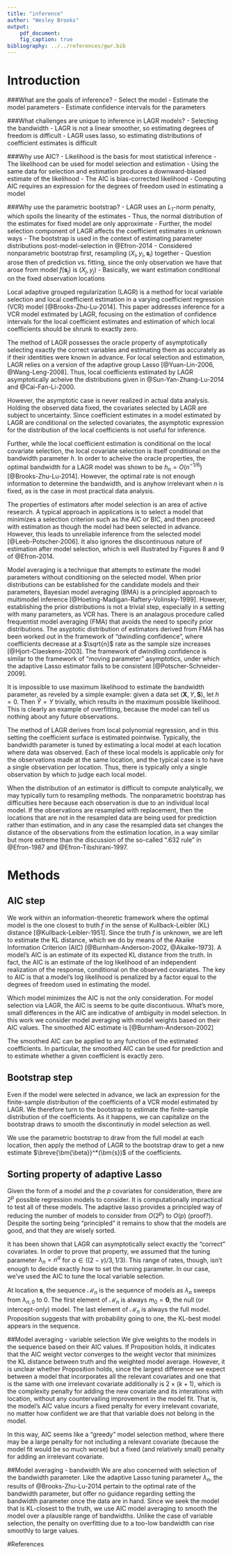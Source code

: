 ```yaml
---
title: "inference"
author: "Wesley Brooks"
output:
    pdf_document:
    fig_caption: true   
bibliography: ../../references/gwr.bib
---
```

    
# Introduction


###What are the goals of inference?
- Select the model
- Estimate the model parameters
- Estimate confidence intervals for the parameters

###What challenges are unique to inference in LAGR models?
- Selecting the bandwidth
- LAGR is not a linear smoother, so estimating degrees of freedom is difficult
- LAGR uses lasso, so estimating distributions of coefficient estimates is difficult

###Why use AIC?
- Likelihood is the basis for most statistical inference
- The likelihood can be used for model selection and estimation
- Using the same data for selection and estimation produces a downward-biased estimate of the likelihood
- The AIC is bias-corrected likelihood
- Computing AIC requires an expression for the degrees of freedom used in estimating a model
 
###Why use the parametric bootstrap?
- LAGR uses an $L_1$-norm penalty, which spoils the linearity of the estimates
- Thus, the normal distribution of the estimates for fixed model are only approximate
- Further, the model selection component of LAGR affects the coefficient estimates in unknown ways
- The bootstrap is used in the context of estimating parameter distributions post-model-selection in @Efron-2014
- Considered nonparametric bootstrap first, resampling $(X_i, y_i, \bm{s}_i)$ together
- Question arose then of prediction vs. fitting, since the only observation we have that arose from model $f(\bm{s}_j)$ is $(X_j, y_j)$
- Basically, we want estimation conditional on the fixed observation locations

Local adaptive grouped regularization (LAGR) is a method for local variable selection and local coefficient estimation in a varying coefficient regression (VCR) model [@Brooks-Zhu-Lu-2014]. This paper addresses inference for a VCR model estimated by LAGR, focusing on the estimation of confidence intervals for the local coefficient estimates and estimation of which local coefficients should be shrunk to exactly zero.

The method of LAGR possesses the oracle property of asymptotically selecting exactly the correct variables and estimating them as accurately as if their identities were known in advance. For local selection and estimation, LAGR relies on a version of the adaptive group Lasso [@Yuan-Lin-2006, @Wang-Leng-2008]. Thus, local coefficients estimated by LAGR asymptotically acheive the distributions given in @Sun-Yan-Zhang-Lu-2014 and @Cai-Fan-Li-2000.

However, the asymptotic case is never realized in actual data analysis. Holding the observed data fixed, the covariates selected by LAGR are subject to uncertainty. Since coefficient estimates in a model estimated by LAGR are conditional on the selected covariates, the asymptotic expression for the distribution of the local coefficients is not useful for inference.

Further, while the local coefficient estimation is conditional on the local covariate selection, the local covariate selection is itself conditional on the bandwidth parameter $h$. In order to acheive the oracle properties, the optimal bandwidth for a LAGR model was shown to be $h_n=O(n^{-1/6})$ [@Brooks-Zhu-Lu-2014]. However, the optimal rate is not enough information to determine the bandwidth, and is anyhow irrelevant when $n$ is fixed, as is the case in most practical data analysis.

The properties of estimators after model selection is an area of active research. A typical approach in applications is to select a model that minimizes a selection criterion such as the AIC or BIC, and then proceed with estimation as though the model had been selected in advance. However, this leads to unreliable inference from the selected model [@Leeb-Potscher-2006]. It also ignores the discontinuous nature of estimation after model selection, which is well illustrated by Figures 8 and 9 of @Efron-2014.

Model averaging is a technique that attempts to estimate the model parameters without conditioning on the selected model. When prior distributions can be established for the candidate models and their parameters, Bayesian model averaging (BMA) is a principled approach to multimodel inference [@Hoeting-Madigan-Raftery-Volinsky-1999]. However, establishing the prior distributions is not a trivial step, especially in a setting with many parameters, as VCR has. There is an analagous procedure called frequentist model averaging (FMA) that avoids the need to specify prior distributions. The asyptotic distribution of estimators derived from FMA has been worked out in the framework of "dwindling confidence", where coefficients decrease at a $\sqrt{n}$ rate as the sample size increases [@Hjort-Claeskens-2003]. The framework of dwindling confidence is similar to the framework of "moving parameter" asymptotics, under which the adaptive Lasso estimator fails to be consistent [@Potscher-Schneider-2009].

It is impossible to use maximum likelihood to estimate the bandwidth parameter, as reveled by a simple example: given a data set $(\bm{X}, Y, \bm{S})$, let $h=0$. Then $\hat{Y}=Y$ trivially, which results in the maximum possible likelihood. This is clearly an example of overfitting, because the model can tell us nothing about any future observations.

The method of LAGR derives from local polynomial regression, and in this setting the coefficient surface is estimated pointwise. Typically, the bandwidth parameter is tuned by estimating a local model at each location where data was observed. Each of these local models is applicable only for the observations made at the same location, and the typical case is to have a single observation per location. Thus, there is typically only a single observation by which to judge each local model.

When the distribution of an estimator is difficult to compute analytically, we may typically turn to resampling methods. The nonparametric bootstrap has difficulties here because each observation is due to an individual local model. If the observations are resampled with replacement, then the locations that are not in the resampled data are being used for prediction rather than estimation, and in any case the resampled data set changes the distance of the observations from the estimation location, in a way similar but more extreme than the discussion of the so-called ".632 rule" in @Efron-1987 and @Efron-Tibshirani-1997.

# Methods

## AIC step
We work within an information-theoretic framework where the optimal model is the one closest to truth $f$ in the  sense of Kullback-Leibler (KL) distance [@Kullback-Leibler-1951]. Since the truth $f$ is unknown, we are left to estimate the KL distance, which we do by means of the Akaike Information Criterion (AIC) [@Burnham-Anderson-2002, @Akaike-1973]. A model's AIC is an estimate of its expected KL distance from the truth. In fact, the AIC is an estimate of the log likelihood of an independent realization of the response, conditional on the observed covariates. The key to AIC is that a model's log likelihood is penalized by a factor equal to the degrees of freedom used in estimating the model.

Which model minimizes the AIC is not the only consideration. For model selection via LAGR, the AIC is seems to be quite discontiuous. What's more, small differences in the AIC are indicative of ambiguity in model selection. In this work we consider model averaging with model weights based on their AIC values. The smoothed AIC estimate is [@Burnham-Anderson-2002]
\begin{align}
\breve{\bm{\beta}}(\bm{s}) &= \sum_{j=1}^M w_j \hat{\bm{\beta}}_j(\bm{s}) / \sum_{k=1}^M w_k \\
w_j &= \exp ( - \Delta_j / 2 ) \\
\Delta_j &= \text{AIC}_j - \text{min}_k \text{AIC}_k
\end{align}

The smoothed AIC can be applied to any function of the estimated coefficients. In particular, the smoothed AIC can be used for prediction and to estimate whether a given coefficient is exactly zero.

## Bootstrap step
Even if the model were selected in advance, we lack an expression for the finite-sample distribution of the coefficients of a VCR model estimated by LAGR. We therefore turn to the bootstrap to estimate the finite-sample distribution of the coefficients. As it happens, we can capitalize on the bootstrap draws to smooth the discontinutiy in model selection as well.

We use the parametric bootstrap to draw from the full model at each location, then apply the method of LAGR to the bootstrap draw to get a new estimate $\breve{\bm{\beta}}^*(\bm{s})$ of the coefficients.

## Sorting property of adaptive Lasso
Given the form of a model and the $p$ covariates for consideration, there are $2^p$ possible regression models to consider. It is computationally impractical to test all of these models. The adaptive lasso provides a principled way of reducing the number of models to consider from $O(2^p)$ to $O(p)$ (proof?). Despite the sorting being "principled" it remains to show that the models are good, and that they are wisely sorted.

It has been shown that LAGR can asymptotically select exactly the "correct" covariates. In order to prove that property, we assumed that the tuning parameter $\lambda_n = n^{\alpha}$ for $\alpha \in \left( (2-\gamma)/3, 1/3 \right)$. This range of rates, though, isn't enough to decide exactly how to set the tuning parameter. In our case, we've used the AIC to tune the local variable selection.

At location $\bm{s}$, the sequence $\mathcal{M}_n$ is the sequence of models as $\lambda_n$ sweeps from $\lambda_{n,0}$ to $0$. The first element of $\mathcal{M}_n$ is always $m_0 = \bm{0}$, the null (or intercept-only) model. The last element of $\mathcal{M}_n$ is always the full model. Proposition \ref{proposition:sorting} suggests that with probability going to one, the KL-best model appears in the sequence.

\begin{proposition}
\label{proposition:sorting}
\emph{(Sorting Property)}
As $n \to \infty$, the models $\mathcal{M}_n(\bm{s})$ on the LAGR solution path at $\bm{s}$ approach a well-sorted state, meaning that the models are are nested such that the $m_0, m_1, \dots, m_{p_0}$ add one variable of the KL-best model at each step, and models $m_{p_0+1}, \dots, m_p$ each add one variable that is not in the KL-best model.
\end{proposition}


##Model averaging - variable selection
We give weights to the models in the sequence based on their AIC values. If Proposition \ref{proposition:AIC-weighted-mean} holds, it indicates that the AIC weight vector converges to the weight vector that minimizes the KL distance between truth and the weighted model average. However, it is unclear whether Proposition \ref{proposition:AIC-weighted-mean} holds, since the largest difference we expect between a model that incorporates all the relevant covariates and one that is the same with one irrelevant covariate additionally is $2 \times (k+1)$, which is the complexity penalty for adding the new covariate and its interations with location, without any countervailing improvement in the model fit. That is, the model's AIC value incurs a fixed penalty for every irrelevant covariate, no matter how confident we are that that variable does not belong in the model.

In this way, AIC seems like a "greedy" model selection method, where there may be a large penalty for not including a relevant covariate (because the model fit would be so much worse) but a fixed (and relatively small) penalty for adding an irrelevant covariate.

\begin{proposition}
\label{proposition:AIC-weighted-mean}
\emph{(Consistency)}
Let $w(\bm{s})$ be a vector of model weights at $\bm{s}$ and $\hat{w}(\bm{s})$ be the vector of weights estimated by LAGR and the AIC. Then 
\begin{equation}
\frac{L (\hat{w}(\bm{s}))}{\inf_{w(\bm{s}) \in \mathcal{H}} L (w(\bm{s}))} \xrightarrow{P} 1
\end{equation}
where $L{w}$ is the K-L distance between truth and the weighted model average indicated by $w$.
\end{proposition}

##Model averaging - bandwidth
We are also concerned with selection of the bandwidth parameter. Like the adaptive Lasso tuning parameter $\lambda_n$, the results of @Brooks-Zhu-Lu-2014 pertain to the optimal rate of the bandwidth parameter, but offer no guidance regarding setting the bandwidth parameter once the data are in hand. Since we seek the model that is KL-closest to the truth, we use AIC model averaging to smooth the model over a plausible range of bandwidths. Unlike the case of variable selection, the penalty on overfitting due to a too-low bandwidth can rise smoothly to large values.



#References

